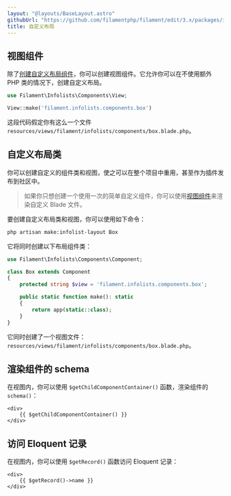```yaml
---
layout: "@layouts/BaseLayout.astro"
githubUrl: "https://github.com/filamentphp/filament/edit/3.x/packages/infolists/docs/04-layout/08-custom.md"
title: 自定义布局
---
```


## 视图组件

除了[创建自定义布局组件](custom)，你可以创建视图组件。它允许你可以在不使用额外 PHP 类的情况下，创建自定义布局。

```php
use Filament\Infolists\Components\View;

View::make('filament.infolists.components.box')
```

这段代码假定你有这么一个文件 `resources/views/filament/infolists/components/box.blade.php`。

## 自定义布局类

你可以创建自定义的组件类和视图，使之可以在整个项目中重用，甚至作为插件发布到社区中。

> 如果你只想创建一个使用一次的简单自定义组件，你可以使用[视图组件](#视图组件)来渲染自定义 Blade 文件。

要创建自定义布局类和视图，你可以使用如下命令：

```bash
php artisan make:infolist-layout Box
```

它将同时创建以下布局组件类：

```php
use Filament\Infolists\Components\Component;

class Box extends Component
{
    protected string $view = 'filament.infolists.components.box';

    public static function make(): static
    {
        return app(static::class);
    }
}
```

它同时创建了一个视图文件：`resources/views/filament/infolists/components/box.blade.php`。

## 渲染组件的 schema

在视图内，你可以使用 `$getChildComponentContainer()` 函数，渲染组件的 `schema()`：

```blade
<div>
    {{ $getChildComponentContainer() }}
</div>
```

## 访问 Eloquent 记录

在视图内，你可以使用 `$getRecord()` 函数访问 Eloquent 记录：

```blade
<div>
    {{ $getRecord()->name }}
</div>
```
